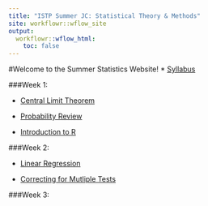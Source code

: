 ```yaml
---
title: "ISTP Summer JC: Statistical Theory & Methods"
site: workflowr::wflow_site
output:
  workflowr::wflow_html:
    toc: false
---
```

#Welcome to the Summer Statistics Website! 
* [Syllabus](syllabus.html) 

###Week 1:

* [Central Limit Theorem](CLT.html)

* [Probability Review](ProbabilityReview.html)

* [Introduction to R](introR.html)

###Week 2:

* [Linear Regression](linearRegression.html)

* [Correcting for Mutliple Tests](multipleTesting.html)

###Week 3:
